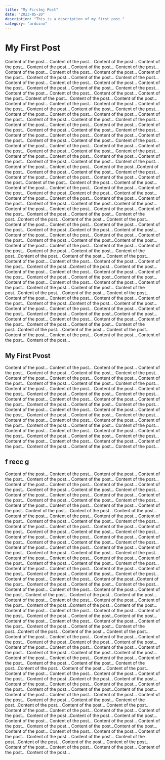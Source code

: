 ```yaml
---
title: "My Firstmj Post"
date: "2023-05-20"
description: "This is a description of my first post."
category: "arduino"
---
```


# My First Post

Content of the post...
Content of the post...
Content of the post...
Content of the post...
Content of the post...
Content of the post...
Content of the post...
Content of the post...
Content of the post...
Content of the post...
Content of the post...
Content of the post...
Content of the post...
Content of the post...
Content of the post...
Content of the post...
Content of the post...
Content of the post...
Content of the post...
Content of the post...
Content of the post...
Content of the post...
Content of the post...
Content of the post...
Content of the post...Content of the post...
Content of the post...
Content of the post...
Content of the post...
Content of the post...
Content of the post...
Content of the post...
Content of the post...
Content of the post...
Content of the post...
Content of the post...
Content of the post...
Content of the post...
Content of the post...
Content of the post...
Content of the post...
Content of the post...
Content of the post...
Content of the post...
Content of the post...
Content of the post...
Content of the post...
Content of the post...
Content of the post...
Content of the post...
Content of the post...
Content of the post...
Content of the post...
Content of the post...
Content of the post...
Content of the post...
Content of the post...
Content of the post...
Content of the post...
Content of the post...
Content of the post...
Content of the post...
Content of the post...
Content of the post...
Content of the post...
Content of the post...
Content of the post...
Content of the post...
Content of the post...
Content of the post...
Content of the post...
Content of the post...
Content of the post...Content of the post...
Content of the post...
Content of the post...
Content of the post...
Content of the post...
Content of the post...
Content of the post...
Content of the post...Content of the post...
Content of the post...
Content of the post...
Content of the post...
Content of the post...
Content of the post...
Content of the post...
Content of the post...Content of the post...
Content of the post...
Content of the post...
Content of the post...
Content of the post...
Content of the post...
Content of the post...
Content of the post...Content of the post...
Content of the post...
Content of the post...
Content of the post...
Content of the post...
Content of the post...
Content of the post...
Content of the post...Content of the post...
Content of the post...
Content of the post...
Content of the post...
Content of the post...
Content of the post...
Content of the post...
Content of the post...Content of the post...
Content of the post...
Content of the post...
Content of the post...
Content of the post...
Content of the post...
Content of the post...
Content of the post...Content of the post...
Content of the post...
Content of the post...
Content of the post...
Content of the post...
Content of the post...
Content of the post...
Content of the post...Content of the post...
Content of the post...
Content of the post...
Content of the post...
Content of the post...
Content of the post...
Content of the post...
Content of the post...Content of the post...
Content of the post...
Content of the post...
Content of the post...
Content of the post...
Content of the post...
Content of the post...
Content of the post...Content of the post...
Content of the post...
Content of the post...
Content of the post...
Content of the post...
Content of the post...
Content of the post...
Content of the post...Content of the post...
Content of the post...
Content of the post...
Content of the post...
Content of the post...
Content of the post...
Content of the post...
Content of the post...Content of the post...
Content of the post...
Content of the post...
Content of the post...
Content of the post...
Content of the post...
Content of the post...
Content of the post...Content of the post...
Content of the post...
Content of the post...
Content of the post...
Content of the post...
Content of the post...
Content of the post...
Content of the post...Content of the post...
Content of the post...
Content of the post...
Content of the post...
Content of the post...
Content of the post...
Content of the post...
Content of the post...

## My First Pvost

Content of the post...
Content of the post...
Content of the post...
Content of the post...
Content of the post...
Content of the post...
Content of the post...
Content of the post...
Content of the post...
Content of the post...
Content of the post...
Content of the post...
Content of the post...
Content of the post...
Content of the post...
Content of the post...
Content of the post...
Content of the post...
Content of the post...
Content of the post...
Content of the post...
Content of the post...
Content of the post...
Content of the post...
Content of the post...
Content of the post...
Content of the post...
Content of the post...
Content of the post...
Content of the post...
Content of the post...
Content of the post...
Content of the post...
Content of the post...
Content of the post...
Content of the post...
Content of the post...
Content of the post...
Content of the post...
Content of the post...
Content of the post...
Content of the post...
Content of the post...
Content of the post...
Content of the post...
Content of the post...
Content of the post...
Content of the post...
Content of the post...
Content of the post...
Content of the post...
Content of the post...
Content of the post...
Content of the post...
Content of the post...
Content of the post...

## f recc g

Content of the post...
Content of the post...
Content of the post...
Content of the post...
Content of the post...
Content of the post...
Content of the post...
Content of the post...
Content of the post...
Content of the post...
Content of the post...
Content of the post...
Content of the post...
Content of the post...
Content of the post...
Content of the post...
Content of the post...
Content of the post...
Content of the post...
Content of the post...
Content of the post...
Content of the post...
Content of the post...
Content of the post...
Content of the post...Content of the post...
Content of the post...
Content of the post...
Content of the post...
Content of the post...
Content of the post...
Content of the post...
Content of the post...
Content of the post...
Content of the post...
Content of the post...
Content of the post...
Content of the post...
Content of the post...
Content of the post...
Content of the post...
Content of the post...
Content of the post...
Content of the post...
Content of the post...
Content of the post...
Content of the post...
Content of the post...
Content of the post...
Content of the post...
Content of the post...
Content of the post...
Content of the post...
Content of the post...
Content of the post...
Content of the post...
Content of the post...
Content of the post...
Content of the post...
Content of the post...
Content of the post...
Content of the post...
Content of the post...
Content of the post...
Content of the post...
Content of the post...
Content of the post...
Content of the post...
Content of the post...
Content of the post...
Content of the post...
Content of the post...
Content of the post...Content of the post...
Content of the post...
Content of the post...
Content of the post...
Content of the post...
Content of the post...
Content of the post...
Content of the post...Content of the post...
Content of the post...
Content of the post...
Content of the post...
Content of the post...
Content of the post...
Content of the post...
Content of the post...Content of the post...
Content of the post...
Content of the post...
Content of the post...
Content of the post...
Content of the post...
Content of the post...
Content of the post...Content of the post...
Content of the post...
Content of the post...
Content of the post...
Content of the post...
Content of the post...
Content of the post...
Content of the post...Content of the post...
Content of the post...
Content of the post...
Content of the post...
Content of the post...
Content of the post...
Content of the post...
Content of the post...Content of the post...
Content of the post...
Content of the post...
Content of the post...
Content of the post...
Content of the post...
Content of the post...
Content of the post...Content of the post...
Content of the post...
Content of the post...
Content of the post...
Content of the post...
Content of the post...
Content of the post...
Content of the post...Content of the post...
Content of the post...
Content of the post...
Content of the post...
Content of the post...
Content of the post...
Content of the post...
Content of the post...Content of the post...
Content of the post...
Content of the post...
Content of the post...
Content of the post...
Content of the post...
Content of the post...
Content of the post...Content of the post...
Content of the post...
Content of the post...
Content of the post...
Content of the post...
Content of the post...
Content of the post...
Content of the post...Content of the post...
Content of the post...
Content of the post...
Content of the post...
Content of the post...
Content of the post...
Content of the post...
Content of the post...Content of the post...
Content of the post...
Content of the post...
Content of the post...
Content of the post...
Content of the post...
Content of the post...
Content of the post...Content of the post...
Content of the post...
Content of the post...
Content of the post...
Content of the post...
Content of the post...
Content of the post...
Content of the post...Content of the post...
Content of the post...
Content of the post...
Content of the post...
Content of the post...
Content of the post...
Content of the post...
Content of the post...
